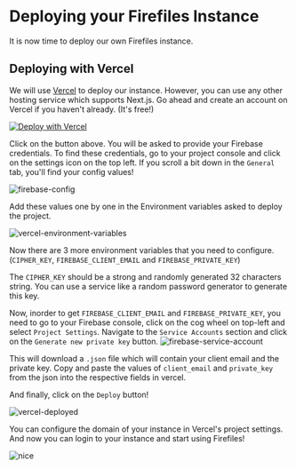 
# Deploying your Firefiles Instance

It is now time to deploy our own Firefiles instance.

## Deploying with Vercel

We will use [Vercel](https://vercel.com?utm_source=firefiles&utm_medium=docs) to deploy our instance. However, you can use any other hosting service which supports Next.js. Go ahead and create an account on Vercel if you haven't already. (It's free!)

[![Deploy with Vercel](https://vercel.com/button)](https://vercel.com/new/clone?repository-url=https%3A%2F%2Fgithub.com%2Ffaisalsayed10%2Ffirefiles%2Ftree%2Fself-host&env=NEXT_PUBLIC_FIREBASE_API_KEY,NEXT_PUBLIC_FIREBASE_AUTH_DOMAIN,NEXT_PUBLIC_FIREBASE_PROJECT_ID,NEXT_PUBLIC_FIREBASE_STORAGE_BUCKET,NEXT_PUBLIC_FIREBASE_APP_ID,CIPHER_KEY,FIREBASE_CLIENT_EMAIL,FIREBASE_PRIVATE_KEY&envDescription=API%20keys%20and%20credentials%20required%20for%20the%20instance%20to%20work.&envLink=https%3A%2F%2Ffirefiles.vercel.app%2Fdocs%2Fself-hosted%2F02-deploy&project-name=my-firefiles-instance&repo-name=my-firefiles-instance&redirect-url=https%3A%2F%2Ffayd.me%2Ffirefiles-selfhost)

Click on the button above. You will be asked to provide your Firebase credentials. To find these credentials, go to your project console and click on the settings icon on the top left. If you scroll a bit down in the `General` tab, you'll find your config values!

![firebase-config](/firebase-config.png)

Add these values one by one in the Environment variables asked to deploy the project.

![vercel-environment-variables](/vercel-environment-variables.png)

Now there are 3 more environment variables that you need to configure. (`CIPHER_KEY`, `FIREBASE_CLIENT_EMAIL` and `FIREBASE_PRIVATE_KEY`)

The `CIPHER_KEY` should be a strong and randomly generated 32 characters string. You can use a service like a random password generator to generate this key.

Now, inorder to get `FIREBASE_CLIENT_EMAIL` and `FIREBASE_PRIVATE_KEY`, you need to go to your Firebase console, click on the cog wheel on top-left and select `Project Settings`. Navigate to the `Service Accounts` section and click on the `Generate new private key` button. 
![firebase-service-account](/firebase-service-account.png)

This will download a `.json` file which will contain your client email and the private key. Copy and paste the values of `client_email` and `private_key` from the json into the respective fields in vercel.

And finally, click on the `Deploy` button!

![vercel-deployed](/vercel-deployed.png)

You can configure the domain of your instance in Vercel's project settings. And now you can login to your instance and start using Firefiles!

![nice](https://media.giphy.com/media/SYzDscQMN98G0LUHib/giphy.gif)
